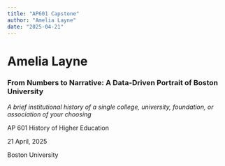 ```yaml
---
title: "AP601 Capstone"
author: "Amelia Layne"
date: "2025-04-21"
---
```


# Amelia Layne

### From Numbers to Narrative: A Data-Driven Portrait of Boston University

*A brief institutional history of a single college, university, foundation, or association of your choosing*

AP 601 History of Higher Education

21 April, 2025

Boston University
